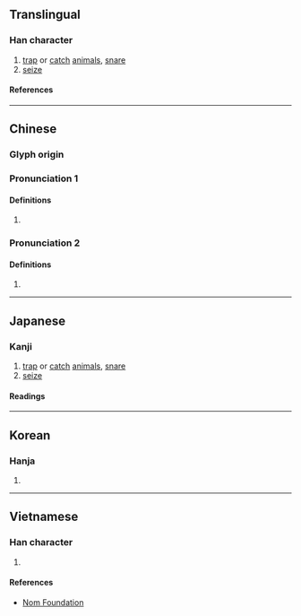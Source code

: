 {{character info}}
==Translingual==

===Han character===
{{Han char|rn=64|rad=手|as=14|sn=17|four=54041|canj=QTOE|ids=⿰扌蒦}}

# [[trap]] or [[catch]] [[animal]]s, [[snare]]
# [[seize]]

====References====
{{Han ref|kx=0460.230|dkj=12876|dj=0809.110|hdz=31966.130|uh=64ED}}

----

==Chinese==
{{zh-forms|s=擭}}

===Glyph origin===
{{Han etym}}

===Pronunciation 1===
{{zh-pron
|m=huò,hù
|c=wok6
|mc=2+1
|oc=1,2+1
|cat=
}}

====Definitions====
{{zh-hanzi}}

# {{rfdef|zh}}

===Pronunciation 2===
{{zh-pron
|m=wò
|c=
|mc=3
|oc=2,3
|cat=
}}

====Definitions====
{{zh-hanzi}}

# {{rfdef|zh}}

----

==Japanese==

===Kanji===
{{ja-kanji|grade=|rs=手14}}

# [[trap]] or [[catch]] [[animal]]s, [[snare]]
# [[seize]]

====Readings====
{{ja-readings
|on=わく, こ, かく, か, こく
|kun=あ-げる, あ-がる
}}

----

==Korean==

===Hanja===
{{ko-hanja|화}}

# {{rfdef|ko|sort=手14}}

----

==Vietnamese==

===Han character===
{{vi-readings|rs=手14|reading=[[quặc]], [[hoạch]]}}

# {{rfdef|vi|sort=手14}}

====References====
* [http://nomfoundation.org/common/nom_details.php?codepoint=64ed Nom Foundation]